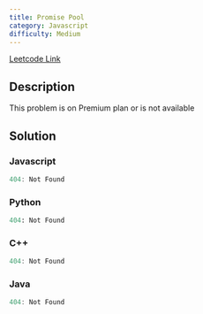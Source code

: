 ```yaml
---
title: Promise Pool
category: Javascript
difficulty: Medium
---
```


<Callout>

[Leetcode Link](https://leetcode.com/problems/promise-pool)

</Callout>

## Description
This problem is on Premium plan or is not available

## Solution

### Javascript
```javascript
404: Not Found
```
### Python
```python
404: Not Found
```
### C++
```cpp
404: Not Found
```
### Java
```java
404: Not Found
```


